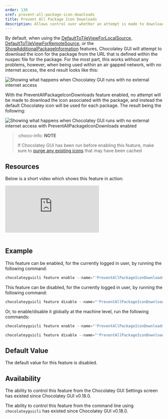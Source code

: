 ```yaml
---
order: 130
xref: prevent-all-package-icon-downloads
title: Prevent All Package Icon Downloads
description: Allows control over whether an attempt is made to download icons associated with packages
---
```


By default, when using the [DefaultToTileViewForLocalSource](xref:default-to-tile-view-for-local-source), [DefaultToTileViewForRemoteSource](xref:default-to-tile-view-for-remote-source), or the [ShowAdditionalPackageInformation](xref:show-additional-package-information) features, Chocolatey GUI will attempt to download the icon for the package from the URL that is defined within the nuspec file for the package.  For the most part, this works without any problems, however, when being used within an air gapped network, with no internet access, the end result looks like this:

![Showing what happens when Chocolatey GUI runs with no external internet access](/images/chocolatey-gui/feature_prevent_all_package_icon_downloads_1.png "Showing what happens when Chocolatey GUI runs with no external internet access")

With the PreventAllPackageIconDownloads feature enabled, no attempt will be made to download the icon associated with the package, and instead the default Chocolatey icon will be used for each package.  The result being the following:

![Showing what happens when Chocolatey GUI runs with no external internet access with PreventAllPackageIconDownloads enabled](/images/chocolatey-gui/feature_prevent_all_package_icon_downloads_2.png "Showing what happens when Chocolatey GUI runs with no external internet access with PreventAllPackageIconDownloads enabled")

<?! Include "../../../../../shared/require-chocolatey-gui-licensed-extension-note.txt" /?>

> :choco-info: **NOTE**
>
> If Chocolatey GUI has been run before enabling this feature, make sure to [purge any existing icons](xref:gui-purge-icons) that may have been cached

## Resources

Below is a short video which shows this feature in action:

<p>
<div class="ratio ratio-16x9">
    <iframe src="https://www.youtube.com/embed/3gZKveMjQ5A?list=PL84yg23i9GBjAMY0OfHfn-MH4rviaccuc" frameborder="0" allow="autoplay; encrypted-media" allowfullscreen>
    </iframe>
</div>
<br>
</p>

## Example

This feature can be enabled, for the currently logged in user, by running the following command:

```powershell
chocolateyguicli feature enable --name="'PreventAllPackageIconDownloads'"
```

This feature can be disabled, for the currently logged in user, by running the following command:

```powershell
chocolateyguicli feature disable --name="'PreventAllPackageIconDownloads'"
```

Or, to enable/disable it globally at the machine level, run the following commands:

```powershell
chocolateyguicli feature enable --name="'PreventAllPackageIconDownloads'" --global

chocolateyguicli feature disable --name="'PreventAllPackageIconDownloads'" --global
```

## Default Value

The default value for this feature is disabled.

## Availability

The ability to control this feature from the Chocolatey GUI Settings screen has existed since Chocolatey GUI v0.18.0.

The ability to control this feature from the command line using `chocolateyguicli` has existed since Chocolatey GUI
v0.18.0.
